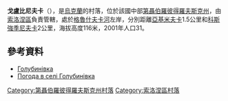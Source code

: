 {{coord|48|10|53|N|34|27|6|E|scale:30000_region:UA|display=title}}

'''戈盧比尼夫卡'''（{{lang-uk|Голубинівка}}），是[[烏克蘭|烏克蘭]]的村落，位於該國中部[[第聶伯羅彼得羅夫斯克州|第聶伯羅彼得羅夫斯克州]]，由[[索洛涅區|索洛涅區]]負責管轄，處於[[格魯什夫卡河|格魯什夫卡河]]左岸，分別距離[[亞基米夫卡_(索洛涅區)|亞基米夫卡]]1.5公里和[[科斯強季尼夫卡_(索洛涅區)|科斯強季尼夫卡]]2公里，海拔高度116米，2001年人口31。

==參考資料==
* [http://gska2.rada.gov.ua/pls/z7502/A005?rdat1=06.12.2007&rf7571=6455 Голубинівка]{{dead link|date=2018年3月 |bot=InternetArchiveBot |fix-attempted=yes }}
* [http://weather.in.ua/ua/dnepropetrovskaja/5423 Погода в селі Голубинівка] {{Wayback|url=http://weather.in.ua/ua/dnepropetrovskaja/5423 |date=20160607144613 }}

{{DEFAULTSORT:Голубинівка}}
[[Category:第聶伯羅彼得羅夫斯克州村落|Category:第聶伯羅彼得羅夫斯克州村落]]
[[Category:索洛涅區村落|Category:索洛涅區村落]]


{{Dnipropetrovsk-geo-stub}}